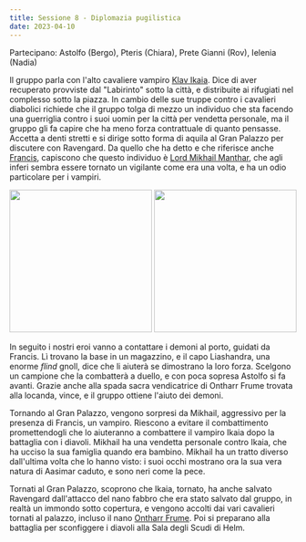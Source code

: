 ```yaml
---
title: Sessione 8 - Diplomazia pugilistica
date: 2023-04-10
---
```


Partecipano: Astolfo (Bergo), Pteris (Chiara), Prete Gianni (Rov), Ielenia (Nadia)

Il gruppo parla con l'alto cavaliere vampiro [Klav Ikaia](../npc/elturel#klav-ikaia). Dice di aver recuperato provviste dal "Labirinto" sotto la città, e distribuite ai rifugiati nel complesso sotto la piazza. In cambio delle sue truppe contro i cavalieri diabolici richiede che il gruppo tolga di mezzo un individuo che sta facendo una guerriglia contro i suoi uomin per la città per vendetta personale, ma il gruppo gli fa capire che ha meno forza contrattuale di quanto pensasse. Accetta a denti stretti e si dirige sotto forma di aquila al Gran Palazzo per discutere con Ravengard. Da quello che ha detto e che riferisce anche [Francis](../npc/pgrel#francis-numwit-nefignyc-piedipiatti-malbert-polywog), capiscono che questo individuo è [Lord Mikhail Manthar](../npc/elturel#lord-mikhail-manthar), che agli inferi sembra essere tornato un vigilante come era una volta, e ha un odio particolare per i vampiri.

<Image src="https://www.aidedd.org/dnd/images/flind.jpg" inferSize height="250px" alt="" /> <Image src="https://i.imgur.com/bzm9FAJ.jpg" inferSize height="250px" alt="" />

In seguito i nostri eroi vanno a contattare i demoni al porto, guidati da Francis. Lì trovano la base in un magazzino, e il capo Liashandra, una enorme *flind* gnoll, dice che li aiuterà se dimostrano la loro forza. Scelgono un campione che la combatterà a duello, e con poca sopresa Astolfo si fa avanti. Grazie anche alla spada sacra vendicatrice di Ontharr Frume trovata alla locanda, vince, e il gruppo ottiene l'aiuto dei demoni.

Tornando al Gran Palazzo, vengono sorpresi da Mikhail, aggressivo per la presenza di Francis, un vampiro. Riescono a evitare il combattimento promettendogli che lo aiuteranno a combattere il vampiro Ikaia dopo la battaglia con i diavoli. Mikhail ha una vendetta personale contro Ikaia, che ha ucciso la sua famiglia quando era bambino. Mikhail ha un tratto diverso dall'ultima volta che lo hanno visto: i suoi occhi mostrano ora la sua vera natura di Aasimar caduto, e sono neri come la pece.

Tornati al Gran Palazzo, scoprono che Ikaia, tornato, ha anche salvato Ravengard dall'attacco del nano fabbro che era stato salvato dal gruppo, in realtà un immondo sotto copertura, e vengono accolti dai vari cavalieri tornati al palazzo, incluso il nano [Ontharr Frume](../npc/misc#ontharr-frume). Poi si preparano alla battaglia per sconfiggere i diavoli alla Sala degli Scudi di Helm.